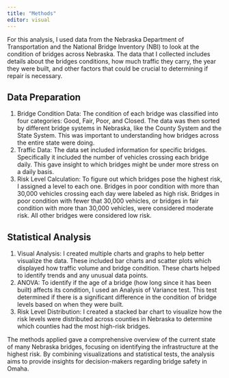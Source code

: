 ```yaml
---
title: "Methods"
editor: visual
---
```


For this analysis, I used data from the Nebraska Department of Transportation and the National Bridge Inventory (NBI) to look at the condition of bridges across Nebraska. The data that I collected includes details about the bridges conditions, how much traffic they carry, the year they were built, and other factors that could be crucial to determining if repair is necessary.

## Data Preparation

1.  Bridge Condition Data: The condition of each bridge was classified into four categories: Good, Fair, Poor, and Closed. The data was then sorted by different bridge systems in Nebraska, like the County System and the State System. This was important to understanding how bridges across the entire state were doing.
2.  Traffic Data: The data set included information for specific bridges. Specifically it included the number of vehicles crossing each bridge daily. This gave insight to which bridges might be under more stress on a daily basis.
3.  Risk Level Calculation: To figure out which bridges pose the highest risk, I assigned a level to each one. Bridges in poor condition with more than 30,000 vehicles crossing each day were labeled as high risk. Bridges in poor condition with fewer that 30,000 vehicles, or bridges in fair condition with more than 30,000 vehicles, were considered moderate risk. All other bridges were considered low risk.

## Statistical Analysis

1.  Visual Analysis: I created multiple charts and graphs to help better visualize the data. These included bar charts and scatter plots which displayed how traffic volume and bridge condition. These charts helped to identify trends and any unusual data points.
2.  ANOVA: To identify if the age of a bridge (how long since it has been built) affects its condition, I used an Analysis of Variance test. This test determined if there is a significant difference in the condition of bridge levels based on when they were built.
3.  Risk Level Distribution: I created a stacked bar chart to visualize how the risk levels were distributed across counties in Nebraska to determine which counties had the most high-risk bridges.

The methods applied gave a comprehensive overview of the current state of many Nebraska bridges, focusing on identifying the infrastructure at the highest risk. By combining visualizations and statistical tests, the analysis aims to provide insights for decision-makers regarding bridge safety in Omaha.
